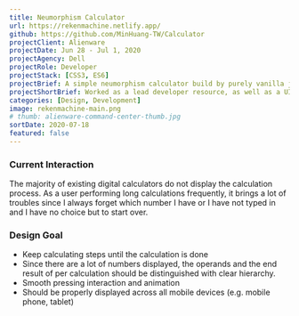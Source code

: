 ```yaml
---
title: Neumorphism Calculator
url: https://rekenmachine.netlify.app/
github: https://github.com/MinHuang-TW/Calculator
projectClient: Alienware
projectDate: Jun 28 - Jul 1, 2020
projectAgency: Dell
projectRole: Developer
projectStack: [CSS3, ES6]
projectBrief: A simple neumorphism calculator build by purely vanilla javascript. The project is a progressive web application (PWA), therefore offline mode is supported.
projectShortBrief: Worked as a lead developer resource, as well as a UI/UX designer, on the new Alienware Command Center.
categories: [Design, Development]
image: rekenmachine-main.png
# thumb: alienware-command-center-thumb.jpg
sortDate: 2020-07-18
featured: false
---
```


### Current Interaction

The majority of existing digital calculators do not display the calculation process. As a user performing long calculations frequently, it brings a lot of troubles since I always forget which number I have or I have not typed in and I have no choice but to start over.

### Design Goal

- Keep calculating steps until the calculation is done
- Since there are a lot of numbers displayed, the operands and the end result of per calculation should be distinguished with clear hierarchy.
- Smooth pressing interaction and animation
- Should be properly displayed across all mobile devices (e.g. mobile phone, tablet)
